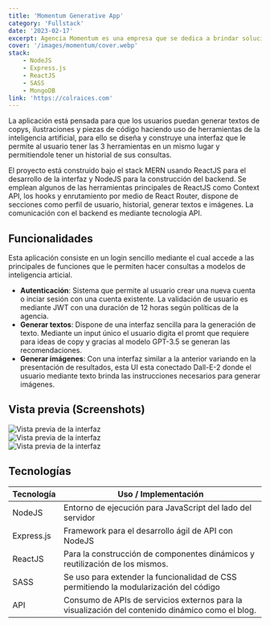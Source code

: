 ```yaml
---
title: 'Momentum Generative App'
category: 'Fullstack'
date: '2023-02-17'
excerpt: Agencia Momentum es una empresa que se dedica a brindar soluciones de marketing digital, en su proceso de innovación se decide crear una aplicación web cuyo principal objetivo es optimizar el proceso creativo de generación de copys e ilustraciones gracias a la integración de herramientas de IA como GPT-3, Dall-E-2 o Codex.
cover: '/images/momentum/cover.webp'
stack:
    - NodeJS
    - Express.js
    - ReactJS
    - SASS
    - MongoDB
link: 'https://colraices.com'
---
```


La aplicación está pensada para que los usuarios puedan generar textos de copys, ilustraciones y piezas de código haciendo uso de herramientas de la inteligencia artificial, para ello se diseña y construye una interfaz que le permite al usuario tener las 3 herramientas en un mismo lugar y permitiendole tener un historial de sus consultas.

El proyecto está construido bajo el stack MERN usando ReactJS para el desarrollo de la interfaz y NodeJS para la construcción del backend. Se emplean algunos de las herramientas principales de ReactJS como Context API, los hooks y enrutamiento por medio de React Router, dispone de secciones como perfil de usuario, historial, generar textos e imágenes. La comunicación con el backend es mediante tecnología API.

## Funcionalidades

Esta aplicación consiste en un login sencillo mediante el cual accede a las principales de funciones que le permiten hacer consultas a modelos de inteligencia articial.

-   **Autenticación**: Sistema que permite al usuario crear una nueva cuenta o inciar sesión con una cuenta existente. La validación de usuario es mediante JWT con una duración de 12 horas según políticas de la agencia.
-   **Generar textos**: Dispone de una interfaz sencilla para la generación de texto. Mediante un input único el usuario digita el promt que requiere para ideas de copy y gracias al modelo GPT-3.5 se generan las recomendaciones.
-   **Generar imágenes**: Con una interfaz similar a la anterior variando en la presentación de resultados, esta UI esta conectado Dall-E-2 donde el usuario mediante texto brinda las instrucciones necesarios para generar imágenes.

## Vista previa (Screenshots)

<div class="mdx-gallery">
    <img src="/images/momentum/responsive.webp" alt="Vista previa de la interfaz" loading="lazy" />
    <br />
    <img src="/images/momentum/screenshot.webp" alt="Vista previa de la interfaz" loading="lazy" />
    <br />
    <img src="/images/momentum/mockup.webp" alt="Vista previa de la interfaz" loading="lazy" />
</div>

## Tecnologías

| Tecnología | Uso / Implementación                                                                             |
| ---------- | ------------------------------------------------------------------------------------------------ |
| NodeJS     | Entorno de ejecución para JavaScript del lado del servidor                                       |
| Express.js | Framework para el desarrollo ágil de API con NodeJS                                              |
| ReactJS    | Para la construcción de componentes dinámicos y reutilización de los mismos.                     |
| SASS       | Se uso para extender la funcionalidad de CSS permitiendo la modularización del código            |
| API        | Consumo de APIs de servicios externos para la visualización del contenido dinámico como el blog. |
